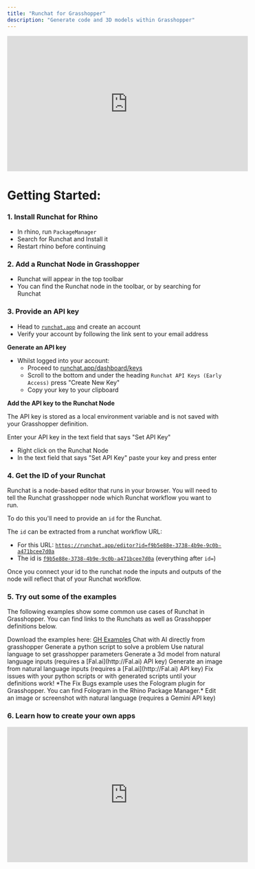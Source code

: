 ```yaml
---
title: "Runchat for Grasshopper"
description: "Generate code and 3D models within Grasshopper"
---
```


<iframe
  width="560"
  height="315"
  src="https://www.youtube.com/embed/4_erw_cKbGg"
  title="YouTube video player"
  frameborder="0"
  allow="accelerometer; autoplay; clipboard-write; encrypted-media; gyroscope; picture-in-picture"
  allowfullscreen
></iframe>

# Getting Started:

### 1. Install Runchat for Rhino

- In rhino, run `PackageManager`
- Search for Runchat and Install it
- Restart rhino before continuing

### 2. Add a Runchat Node in Grasshopper

- Runchat will appear in the top toolbar
- You can find the Runchat node in the toolbar, or by searching for Runchat

### 3. Provide an API key

- Head to [`runchat.app`](http://runchat.app) and create an account
- Verify your account by following the link sent to your email address

**Generate an API key**

- Whilst logged into your account:
  - Proceed to [runchat.app/dashboard/keys](http://runchat.app/dashboard/keys)
  - Scroll to the bottom and under the heading `Runchat API Keys (Early Access)` press "Create New Key"
  - Copy your key to your clipboard

**Add the API key to the Runchat Node**

<Check>
  The API key is stored as a local environment variable and is not saved with
  your Grasshopper definition.
</Check>

Enter your API key in the text field that says "Set API Key"

- Right click on the Runchat Node
- In the text field that says "Set API Key" paste your key and press enter

### 4. Get the ID of your Runchat

Runchat is a node-based editor that runs in your browser. You will need to tell the Runchat grasshopper node which Runchat workflow you want to run.

To do this you'll need to provide an `id` for the Runchat.

The `id` can be extracted from a runchat workflow URL:

- For this URL: [`https://runchat.app/editor?id=f9b5e88e-3738-4b9e-9c0b-a471bcee7d0a`](https://runchat.app/editor?id=f9b5e88e-3738-4b9e-9c0b-a471bcee7d0a)
- The id is [`f9b5e88e-3738-4b9e-9c0b-a471bcee7d0a`](https://runchat.app/editor?id=f9b5e88e-3738-4b9e-9c0b-a471bcee7d0a) (everything after `id=`)

Once you connect your id to the runchat node the inputs and outputs of the node will reflect that of your Runchat workflow.

### 5. Try out some of the examples

The following examples show some common use cases of Runchat in Grasshopper. You can find links to the Runchats as well as Grasshopper definitions below.

<Info>
Download the examples here: <a href = "https://storage.runchat.app/gh-examples.zip">GH Examples</a>
</Info>

<CardGroup cols={2}>
  <Card
    title="Intro"
    href="https://www.runchat.app/editor?id=f9b5e88e-3738-4b9e-9c0b-a471bcee7d0a"
  >
    Chat with AI directly from grasshopper
  </Card>
  <Card
    title="Script Generation"
    href="https://www.runchat.app/editor?id=f9b5e88e-3738-4b9e-9c0b-a471bcee7d0a"
  >
    Generate a python script to solve a problem
  </Card>
  <Card
    title="Control Component"
    href="https://www.runchat.app/editor?id=ed1f657c-1291-4802-9354-13c183a1366e"
  >
    Use natural language to set grasshopper parameters
  </Card>
  <Card
    title="Text to 3D - Generate Meshes"
    href="https://www.runchat.app/editor?id=27e8b8dd-86c2-4175-8ea5-777fa9a1704e"
  >
    Generate a 3d model from natural language inputs (requires a
    [Fal.ai](http://Fal.ai) API key) 
  </Card>
  <Card
    title="Text to 3D - Generate Images"
    href="https://www.runchat.app/editor?id=8d1d7ef1-8cd2-4590-bed5-225d2859548b"
  >
    Generate an image from natural language inputs (requires a
    [Fal.ai](http://Fal.ai) API key)
  </Card>
  <Card
    title="Fix Rhino / Grasshopper Script Bugs"
    href="https://www.runchat.app/editor?id=f9b5e88e-3738-4b9e-9c0b-a471bcee7d0a"
  >
    Fix issues with your python scripts or with generated scripts until your
    definitions work! *The Fix Bugs example uses the Fologram plugin for
    Grasshopper. You can find Fologram in the Rhino Package Manager.*
  </Card>
  <Card
    title="Edit Images"
    href="https://www.runchat.app/editor?id=edcd0aa0-dcf1-4d8c-b268-899d8a0a3d3f"
  >
    Edit an image or screenshot with natural language (requires a Gemini API
    key)
  </Card>
</CardGroup>

### 6. Learn how to create your own apps

<iframe
  width="560"
  height="315"
  src="https://www.youtube.com/embed/OLztW4V04jw"
  title="YouTube video player"
  frameborder="0"
  allow="accelerometer; autoplay; clipboard-write; encrypted-media; gyroscope; picture-in-picture"
  allowfullscreen
></iframe>